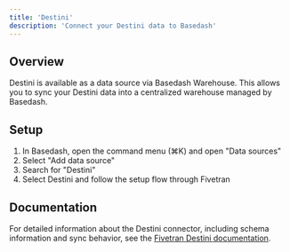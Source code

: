 ```yaml
---
title: 'Destini'
description: 'Connect your Destini data to Basedash'
---
```


## Overview

Destini is available as a data source via Basedash Warehouse. This allows you to sync your Destini data into a centralized warehouse managed by Basedash.

## Setup

1. In Basedash, open the command menu (⌘K) and open "Data sources"
2. Select "Add data source"
3. Search for "Destini"
4. Select Destini and follow the setup flow through Fivetran

## Documentation

For detailed information about the Destini connector, including schema information and sync behavior, see the [Fivetran Destini documentation](https://fivetran.com/docs/connectors/applications/destini).
